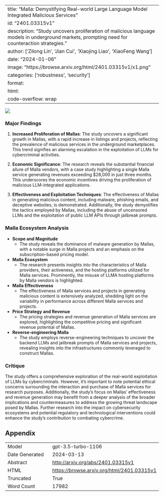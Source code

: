 
---
title: "Malla: Demystifying Real-world Large Language Model Integrated Malicious Services"
id: "2401.03315v1"
description: "Study uncovers proliferation of malicious language models in underground markets, prompting need for counteraction strategies."
author: ['Zilong Lin', 'Jian Cui', 'Xiaojing Liao', 'XiaoFeng Wang']
date: "2024-01-06"
image: "https://browse.arxiv.org/html/2401.03315v1/x1.png"
categories: ['robustness', 'security']
format:
  html:
    code-overflow: wrap
---

![](https://browse.arxiv.org/html/2401.03315v1/x1.png)

### Major Findings

1. **Increased Proliferation of Mallas**: The study uncovers a significant growth in Mallas, with a rapid increase in listings and projects, reflecting the prevalence of malicious services in the underground marketplaces. This trend signifies an alarming escalation in the exploitation of LLMs for cybercriminal activities.

2. **Economic Significance**: The research reveals the substantial financial allure of Malla vendors, with a case study highlighting a single Malla service generating revenues exceeding $28,000 in just three months. This underscores the economic incentives driving the proliferation of malicious LLM-integrated applications.

3. **Effectiveness and Exploitation Techniques**: The effectiveness of Mallas in generating malicious content, including malware, phishing emails, and deceptive websites, is demonstrated. Additionally, the study demystifies the tactics employed by Mallas, including the abuse of uncensored LLMs and the exploitation of public LLM APIs through jailbreak prompts.

### Malla Ecosystem Analysis

- **Scope and Magnitude**
  - The study reveals the dominance of malware generation by Mallas, with a notable surge in Malla projects and an emphasis on the subscription-based pricing model.
  
- **Malla Ecosystem**
  - The research presents insights into the characteristics of Malla providers, their activeness, and the hosting platforms utilized for Malla services. Prominently, the misuse of LLMA hosting platforms by Malla vendors is highlighted.

- **Malla Effectiveness**
  - The effectiveness of Malla services and projects in generating malicious content is extensively analyzed, shedding light on the variability in performance across different Malla services and projects.

- **Price Strategy and Revenue**
  - The pricing strategies and revenue generation of Malla services are explored, highlighting the competitive pricing and significant revenue potential of Mallas.

- **Reverse-engineering Malla**
  - The study employs reverse-engineering techniques to uncover the backend LLMs and jailbreak prompts of Malla services and projects, revealing insights into the infrastructures commonly leveraged to construct Mallas.

### Critique

The study offers a comprehensive exploration of the real-world exploitation of LLMs by cybercriminals. However, it's important to note potential ethical concerns surrounding the interaction and purchase of Malla services for research purposes. Additionally, the study's focus on Mallas' effectiveness and revenue generation may benefit from a deeper analysis of the broader implications and countermeasures to address the growing threat landscape posed by Mallas. Further research into the impact on cybersecurity ecosystems and potential regulatory and technological interventions could enhance the study's contribution to combating cybercrime.

## Appendix

|          |          |
|----------|----------|
| Model     | gpt-3.5-turbo-1106       |
| Date Generated     | 2024-03-13       |
| Abstract | [http://arxiv.org/abs/2401.03315v1](http://arxiv.org/abs/2401.03315v1)        |
| HTML     | [https://browse.arxiv.org/html/2401.03315v1](https://browse.arxiv.org/html/2401.03315v1)       |
| Truncated       | True       |
| Word Count       | 17982       |